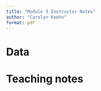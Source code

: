 ```yaml
---
title: "Module 3 Instructor Notes"
author: "Carolyn Koehn"
format: pdf
---
```


# Data



# Teaching notes